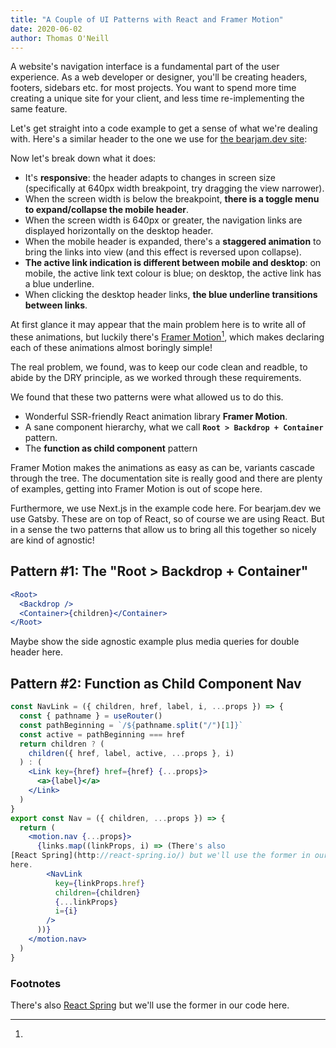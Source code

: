 ```yaml
---
title: "A Couple of UI Patterns with React and Framer Motion"
date: 2020-06-02
author: Thomas O'Neill
---
```


A website's navigation interface is a fundamental part of the user experience.
As a web developer or designer, you'll be creating headers, footers, sidebars
etc. for most projects. You want to spend more time creating a unique site for
your client, and less time re-implementing the same feature.

Let's get straight into a code example to get a sense of what we're dealing
with. Here's a similar header to the one we use for [the bearjam.dev site](/):

<!-- <iframe src="https://codesandbox.io/embed/github/mysterybear/blog-post-demos/tree/master/packages/header-3" /> -->

Now let's break down what it does:

- It's **responsive**: the header adapts to changes in screen size (specifically
  at 640px width breakpoint, try dragging the view narrower).
- When the screen width is below the breakpoint, **there is a toggle menu to
  expand/collapse the mobile header**.
- When the screen width is 640px or greater, the navigation links are displayed
  horizontally on the desktop header.
- When the mobile header is expanded, there's a **staggered animation** to bring
  the links into view (and this effect is reversed upon collapse).
- **The active link indication is different between mobile and desktop**: on
  mobile, the active link text colour is blue; on desktop, the active link has a
  blue underline.
- When clicking the desktop header links, **the blue underline transitions
  between links**.

At first glance it may appear that the main problem here is to write all of
these animations, but luckily there's
[Framer Motion](https://www.framer.com/api/motion/)[^1], which makes declaring
each of these animations almost boringly simple!

The real problem, we found, was to keep our code clean and readble, to abide by
the DRY principle, as we worked through these requirements.

We found that these two patterns were what allowed us to do this.

- Wonderful SSR-friendly React animation library **Framer Motion**.
- A sane component hierarchy, what we call **`Root > Backdrop + Container`**
  pattern.
- The **function as child component** pattern

Framer Motion makes the animations as easy as can be, variants cascade through
the tree. The documentation site is really good and there are plenty of
examples, getting into Framer Motion is out of scope here.

Furthermore, we use Next.js in the example code here. For bearjam.dev we use
Gatsby. These are on top of React, so of course we are using React. But in a
sense the two patterns that allow us to bring all this together so nicely are
kind of agnostic!

## Pattern #1: The "Root > Backdrop + Container"

```jsx
<Root>
  <Backdrop />
  <Container>{children}</Container>
</Root>
```

Maybe show the side agnostic example plus media queries for double header here.

## Pattern #2: Function as Child Component Nav

```jsx
const NavLink = ({ children, href, label, i, ...props }) => {
  const { pathname } = useRouter()
  const pathBeginning = `/${pathname.split("/")[1]}`
  const active = pathBeginning === href
  return children ? (
    children({ href, label, active, ...props }, i)
  ) : (
    <Link key={href} href={href} {...props}>
      <a>{label}</a>
    </Link>
  )
}
export const Nav = ({ children, ...props }) => {
  return (
    <motion.nav {...props}>
      {links.map((linkProps, i) => (There's also
[React Spring](http://react-spring.io/) but we'll use the former in our code
here.
        <NavLink
          key={linkProps.href}
          children={children}
          {...linkProps}
          i={i}
        />
      ))}
    </motion.nav>
  )
}
```

<!-- What we came up with turned out to be reusable sidebars, footers, modals and so on. -->

### Footnotes

[^1]:
  There's also [React Spring](http://react-spring.io/) but we'll use the former
  in our code here.
